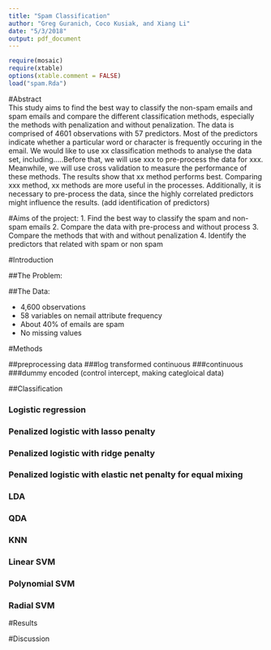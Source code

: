 ```yaml
---
title: "Spam Classification"
author: "Greg Guranich, Coco Kusiak, and Xiang Li"
date: "5/3/2018"
output: pdf_document
---
```


```r
require(mosaic)
require(xtable)
options(xtable.comment = FALSE)
load("spam.Rda")
```

#Abstract  
This study aims to find the best way to classify the non-spam emails and spam emails and compare the different classification methods, especially the methods with penalization and without penalization. The data is comprised of 4601 observations with 57 predictors. Most of the predictors indicate whether a particular word or character is frequently occuring in the email. We would like to use xx classification methods to analyse the data set, including…..Before that, we will use xxx to pre-process the data for xxx. Meanwhile, we will use cross validation to measure the performance of these methods. The results show that xx method performs best. Comparing xxx method, xx methods are more useful in the processes. Additionally, it is necessary to pre-process the data, since the highly correlated predictors might influence the results.  (add identification of predictors) 




#Aims of the project:
1. Find the best way to classify the spam and non-spam emails
2. Compare the data with pre-process and without process
3. Compare the methods that with and without penalization 
4. Identify the predictors that related with spam or non spam


#Introduction


##The Problem:  

##The Data:  


- 4,600 observations 
- 58 variables on nemail attribute frequency 
- About 40% of emails are spam 
- No missing values 


#Methods 

##preprocessing data 
###log transformed continuous
###continuous
###dummy encoded (control intercept, making categloical data)


##Classification

### Logistic regression
### Penalized logistic with lasso penalty
### Penalized logistic with ridge penalty
### Penalized logistic with elastic net penalty for equal mixing
### LDA
### QDA
### KNN
### Linear SVM
### Polynomial SVM
### Radial SVM
















#Results  













#Discussion  





